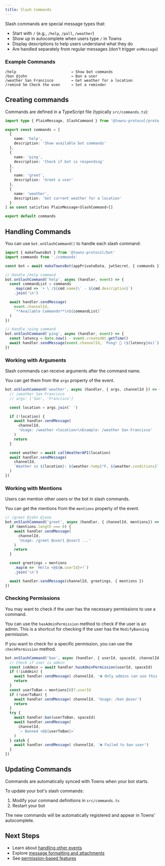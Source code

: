 ```yaml
---
title: Slash Commands
---
```


Slash commands are special message types that:
- Start with `/` (e.g., `/help`, `/poll`, `/weather`)
- Show up in autocomplete when users type `/` in Towns
- Display descriptions to help users understand what they do
- Are handled separately from regular messages (don't trigger `onMessage`)

### Example Commands

```
/help                         → Show bot commands
/ban @john                    → Ban a user
/weather San Francisco        → Get weather for a location
/remind 5m Check the oven     → Set a reminder
```

## Creating commands

Commands are defined in a TypeScript file (typically `src/commands.ts`):

```ts src/commands.ts
import type { PlainMessage, SlashCommand } from '@towns-protocol/proto'

export const commands = [
  {
    name: 'help',
    description: 'Show available bot commands'
  },
  {
    name: 'ping',
    description: 'Check if bot is responding'
  },
  {
    name: 'greet',
    description: 'Greet a user'
  },
  {
    name: 'weather',
    description: 'Get current weather for a location'
  }
] as const satisfies PlainMessage<SlashCommand>[]

export default commands
```

## Handling Commands

You can use `bot.onSlashCommand()` to handle each slash command:

```ts src/index.ts
import { makeTownsBot } from '@towns-protocol/bot'
import commands from './commands'

const bot = await makeTownsBot(appPrivateData, jwtSecret, { commands })

// Handle /help command
bot.onSlashCommand('help', async (handler, event) => {
  const commandList = commands
    .map(cmd => `• \`/${cmd.name}\` - ${cmd.description}`)
    .join('\n')

  await handler.sendMessage(
    event.channelId,
    `**Available Commands**\n${commandList}`
  )
})

// Handle /ping command
bot.onSlashCommand('ping', async (handler, event) => {
  const latency = Date.now() - event.createdAt.getTime()
  await handler.sendMessage(event.channelId, `Pong! 🏓 (${latency}ms)`)
})
```

### Working with Arguments

Slash commands can receive arguments after the command name. 

You can get them from the `args` property of the event.

```ts
bot.onSlashCommand('weather', async (handler, { args, channelId }) => {
  // /weather San Francisco
  // args: ['San', 'Francisco']

  const location = args.join(' ')

  if (!location) {
    await handler.sendMessage(
      channelId,
      'Usage: /weather <location>\nExample: /weather San Francisco'
    )
    return
  }

  const weather = await callWeatherAPI(location)
  await handler.sendMessage(
    channelId,
    `Weather in ${location}: ${weather.temp}°F, ${weather.conditions}`
  )
})
```

### Working with Mentions

Users can mention other users or the bot in slash commands.

You can get the mentions from the `mentions` property of the event.

```ts
// /greet @john @jane
bot.onSlashCommand('greet', async (handler, { channelId, mentions}) => {
  if (mentions.length === 0) {
    await handler.sendMessage(
      channelId,
      'Usage: /greet @user1 @user2 ...'
    )
    return
  }

  const greetings = mentions
    .map(m => `Hello <@${m.userId}>!`)
    .join('\n')

  await handler.sendMessage(channelId, greetings, { mentions })
})
```


### Checking Permissions

You may want to check if the user has the necessary permissions to use a command.

You can use the `hasAdminPermission` method to check if the user is an admin.
This is a shortcut for checking if the user has the `ModifyBanning` permission.

If you want to check for a specific permission, you can use the `checkPermission` method.


```ts
bot.onSlashCommand('ban', async (handler, { userId, spaceId, channelId, mentions }) => {
  // Check if user is admin
  const isAdmin = await handler.hasAdminPermission(userId, spaceId)
  if (!isAdmin) {
    await handler.sendMessage( channelId, '❌ Only admins can use this command')
    return
  }
  const userToBan = mentions[0]?.userId
  if (!userToBan) {
    await handler.sendMessage( channelId, 'Usage: /ban @user')
    return
  }
  try {
    await handler.ban(userToBan, spaceId)
    await handler.sendMessage(
      channelId,
      `✓ Banned <@${userToBan}>`
    )
  } catch {
    await handler.sendMessage( channelId, '❌ Failed to ban user')
  }
})
```

## Updating Commands

Commands are automatically synced with Towns when your bot starts. 

To update your bot's slash commands:

1. Modify your command definitions in `src/commands.ts`
2. Restart your bot

The new commands will be automatically registered and appear in Towns' autocomplete.

## Next Steps

- Learn about [handling other events](/build/bots/events)
- Explore [message formatting and attachments](/build/bots/events#sending-attachments)
- See [permission-based features](/build/bots/events#permissions)
